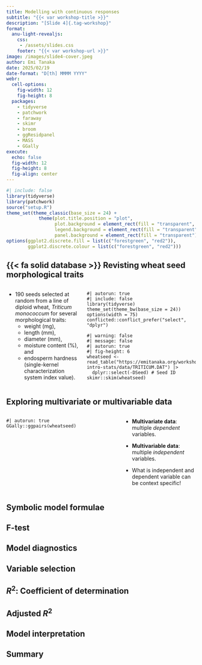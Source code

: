 ```yaml
---
title: Modelling with continuous responses
subtitle: "{{< var workshop-title >}}"
description: "[Slide 4]{.tag-workshop}"
format:
  anu-light-revealjs:
    css: 
     - /assets/slides.css
    footer: "{{< var workshop-url >}}"
image: /images/slide4-cover.jpeg
author: Emi Tanaka
date: 2025/02/19
date-format: "D[th] MMMM YYYY"
webr:
  cell-options:
    fig-width: 12
    fig-height: 8
  packages:
    - tidyverse
    - patchwork
    - faraway
    - skimr
    - broom
    - ggResidpanel
    - MASS
    - GGally
execute: 
  echo: false
  fig-width: 12
  fig-height: 8
  fig-align: center
---
```



```r
#| include: false
library(tidyverse)
library(patchwork)
source("setup.R")
theme_set(theme_classic(base_size = 24) + 
            theme(plot.title.position = "plot",
                  plot.background = element_rect(fill = "transparent", color = "transparent"),
                  legend.background = element_rect(fill = "transparent"),
                  panel.background = element_rect(fill = "transparent")))
options(ggplot2.discrete.fill = list(c("forestgreen", "red2")),
        ggplot2.discrete.colour = list(c("forestgreen", "red2")))
```

## {{< fa solid database >}} Revisting wheat seed morphological traits

::: {.columns}
::: {.column width="40%"}


- 190 seeds selected at random from a line of diploid wheat, _Triticum monococcum_ for several morphological traits:
  - weight (mg),
  - length (mm),
  - diameter (mm),
  - moisture content (%), and
  - endosperm hardness (single-kernel characterization system index value).



:::

::: {.column width="60%"}


```webr
#| autorun: true
#| include: false
library(tidyverse)
theme_set(theme_bw(base_size = 24))
options(width = 75)
conflicted::conflict_prefer("select", "dplyr")
```

::: f2

```webr
#| warning: false
#| message: false
#| autorun: true
#| fig-height: 6
wheatseed <- read_table("https://emitanaka.org/workshop-intro-stats/data/TRITICUM.DAT") |> 
  dplyr::select(-DSeed) # Seed ID
skimr::skim(wheatseed)
```

:::

:::
:::

## Exploring multivariate or multivariable data

::: {.columns}
::: {.column width="60%"}

```webr
#| autorun: true
GGally::ggpairs(wheatseed)
```


:::

::: {.column width="40%"}

- **Multivariate data**: multiple _dependent_ variables. 
- **Multivariable data**: multiple _independent_ variables.

- What is independent and dependent variable can be context specific!

:::
:::





## Symbolic model formulae 

## F-test


## Model diagnostics 

## Variable selection 


## $R^2$: Coefficient of determination 

## Adjusted $R^2$

## Model interpretation


## Summary


